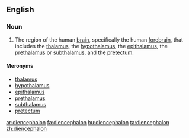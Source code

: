 ==English==
{{wikipedia}}

===Noun===
{{en-noun|pl=diencephalons|pl2=diencephala}}

# {{neuroanatomy}} The region of the human [[brain]], specifically the human [[forebrain]], that includes the [[thalamus]], the [[hypothalamus]], the [[epithalamus]], the [[prethalamus]] or [[subthalamus]], and the [[pretectum]].

====Meronyms====
* [[thalamus]]
* [[hypothalamus]]
* [[epithalamus]]
* [[prethalamus]]
* [[subthalamus]]
* [[pretectum]]

[[ar:diencephalon]]
[[fa:diencephalon]]
[[hu:diencephalon]]
[[ta:diencephalon]]
[[zh:diencephalon]]